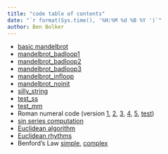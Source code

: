 ```yaml
---
title: "code table of contents"
date: "`r format(Sys.time(), '%H:%M %d %B %Y ')`"
author: Ben Bolker
---
```


* [basic mandelbrot](mandelbrot.py)
* [mandelbrot_badloop1](mandelbrot_badloop1.py)
* [mandelbrot_badloop2](mandelbrot_badloop2.py)
* [mandelbrot_badloop3](mandelbrot_badloop3.py)
* [mandelbrot_infloop](mandelbrot_infloop.py)
* [mandelbrot_noinit](mandelbrot_noinit.py)
* [silly_string](silly_string.py)
* [test_ss](test_ss.py)
* [test_mm](test_mm.py)
* Roman numeral code (version [1](roman1.py), [2](roman2.py), [3](roman3.py), [4](roman4.py), [5](roman5.py), [test](test_roman.py))
* [sin series computation](sinseries.py)
* [Euclidean algorithm](eucalg.py)
* [Euclidean rhythms](eucrhythm.py)
* Benford's Law [simple](benford2.py), [complex](benford.py)

